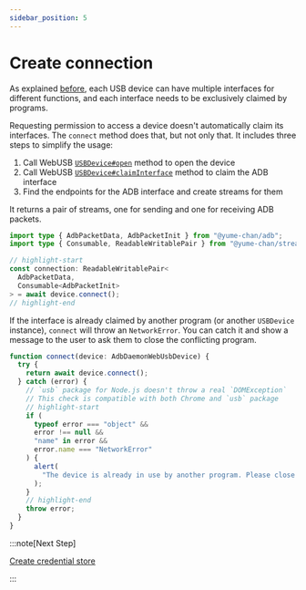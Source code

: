 ```yaml
---
sidebar_position: 5
---
```


# Create connection

As explained [before](./index.mdx#exclusivity), each USB device can have multiple interfaces for different functions, and each interface needs to be exclusively claimed by programs.

Requesting permission to access a device doesn't automatically claim its interfaces. The `connect` method does that, but not only that. It includes three steps to simplify the usage:

1. Call WebUSB [`USBDevice#open`](https://developer.mozilla.org/en-US/docs/Web/API/USBDevice/open) method to open the device
2. Call WebUSB [`USBDevice#claimInterface`](https://developer.mozilla.org/en-US/docs/Web/API/USBDevice/claimInterface) method to claim the ADB interface
3. Find the endpoints for the ADB interface and create streams for them

It returns a pair of streams, one for sending and one for receiving ADB packets.

```ts transpile
import type { AdbPacketData, AdbPacketInit } from "@yume-chan/adb";
import type { Consumable, ReadableWritablePair } from "@yume-chan/stream-extra";

// highlight-start
const connection: ReadableWritablePair<
  AdbPacketData,
  Consumable<AdbPacketInit>
> = await device.connect();
// highlight-end
```

If the interface is already claimed by another program (or another `USBDevice` instance), `connect` will throw an `NetworkError`. You can catch it and show a message to the user to ask them to close the conflicting program.

```ts transpile
function connect(device: AdbDaemonWebUsbDevice) {
  try {
    return await device.connect();
  } catch (error) {
    // `usb` package for Node.js doesn't throw a real `DOMException`
    // This check is compatible with both Chrome and `usb` package
    // highlight-start
    if (
      typeof error === "object" &&
      error !== null &&
      "name" in error &&
      error.name === "NetworkError"
    ) {
      alert(
        "The device is already in use by another program. Please close the program and try again."
      );
    }
    // highlight-end
    throw error;
  }
}
```

:::note[Next Step]

[Create credential store](../credential-store.mdx)

:::
